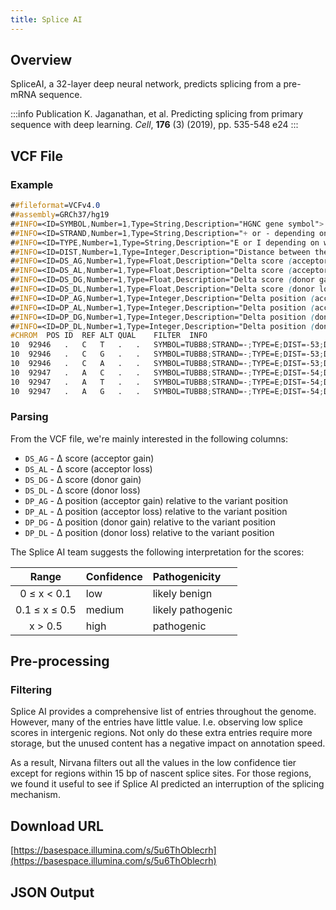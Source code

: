 ```yaml
---
title: Splice AI
---
```



## Overview

SpliceAI, a 32-layer deep neural network, predicts splicing from a pre-mRNA sequence.

:::info Publication
K. Jaganathan, et al. Predicting splicing from primary sequence with deep learning. *Cell*, **176** (3) (2019), pp. 535-548 e24
:::

## VCF File

### Example

```scss
##fileformat=VCFv4.0
##assembly=GRCh37/hg19
##INFO=<ID=SYMBOL,Number=1,Type=String,Description="HGNC gene symbol">
##INFO=<ID=STRAND,Number=1,Type=String,Description="+ or - depending on whether the gene lies in the positive or negative strand">
##INFO=<ID=TYPE,Number=1,Type=String,Description="E or I depending on whether the variant position is exonic or intronic (GENCODE V24lift37 canonical annotation)">
##INFO=<ID=DIST,Number=1,Type=Integer,Description="Distance between the variant position and the closest splice site (GENCODE V24lift37 canonical annotation)">
##INFO=<ID=DS_AG,Number=1,Type=Float,Description="Delta score (acceptor gain)">
##INFO=<ID=DS_AL,Number=1,Type=Float,Description="Delta score (acceptor loss)">
##INFO=<ID=DS_DG,Number=1,Type=Float,Description="Delta score (donor gain)">
##INFO=<ID=DS_DL,Number=1,Type=Float,Description="Delta score (donor loss)">
##INFO=<ID=DP_AG,Number=1,Type=Integer,Description="Delta position (acceptor gain) relative to the variant position">
##INFO=<ID=DP_AL,Number=1,Type=Integer,Description="Delta position (acceptor loss) relative to the variant position">
##INFO=<ID=DP_DG,Number=1,Type=Integer,Description="Delta position (donor gain) relative to the variant position">
##INFO=<ID=DP_DL,Number=1,Type=Integer,Description="Delta position (donor loss) relative to the variant position">
#CHROM	POS	ID	REF	ALT	QUAL	FILTER	INFO
10	92946	.	C	T	.	.	SYMBOL=TUBB8;STRAND=-;TYPE=E;DIST=-53;DS_AG=0.0000;DS_AL=0.0000;DS_DG=0.0000;DS_DL=0.0000;DP_AG=-26;DP_AL=-10;DP_DG=3;DP_DL=35
10	92946	.	C	G	.	.	SYMBOL=TUBB8;STRAND=-;TYPE=E;DIST=-53;DS_AG=0.0008;DS_AL=0.0000;DS_DG=0.0003;DS_DL=0.0000;DP_AG=34;DP_AL=-27;DP_DG=35;DP_DL=1
10	92946	.	C	A	.	.	SYMBOL=TUBB8;STRAND=-;TYPE=E;DIST=-53;DS_AG=0.0004;DS_AL=0.0000;DS_DG=0.0001;DS_DL=0.0000;DP_AG=-10;DP_AL=-48;DP_DG=35;DP_DL=-21
10	92947	.	A	C	.	.	SYMBOL=TUBB8;STRAND=-;TYPE=E;DIST=-54;DS_AG=0.0002;DS_AL=0.0000;DS_DG=0.0000;DS_DL=0.0000;DP_AG=-49;DP_AL=-11;DP_DG=0;DP_DL=34
10	92947	.	A	T	.	.	SYMBOL=TUBB8;STRAND=-;TYPE=E;DIST=-54;DS_AG=0.0002;DS_AL=0.0000;DS_DG=0.0000;DS_DL=0.0000;DP_AG=33;DP_AL=-11;DP_DG=-22;DP_DL=34
10	92947	.	A	G	.	.	SYMBOL=TUBB8;STRAND=-;TYPE=E;DIST=-54;DS_AG=0.0006;DS_AL=0.0000;DS_DG=0.0001;DS_DL=0.0000;DP_AG=33;DP_AL=-11;DP_DG=34;DP_DL=32
```

### Parsing

From the VCF file, we're mainly interested in the following columns:
* `DS_AG` - Δ score (acceptor gain)
* `DS_AL` - Δ score (acceptor loss)
* `DS_DG` - Δ score (donor gain)
* `DS_DL` - Δ score (donor loss)
* `DP_AG` - Δ position (acceptor gain) relative to the variant position
* `DP_AL` - Δ position (acceptor loss) relative to the variant position
* `DP_DG` - Δ position (donor gain) relative to the variant position
* `DP_DL` - Δ position (donor loss) relative to the variant position

The Splice AI team suggests the following interpretation for the scores:

| Range         | Confidence | Pathogenicity     |
|:-------------:|:-----------|:------------------|
| 0 ≤ x < 0.1   | low        | likely benign     |
| 0.1 ≤ x ≤ 0.5 | medium     | likely pathogenic |
| x > 0.5       | high       | pathogenic        |

## Pre-processing

### Filtering

Splice AI provides a comprehensive list of entries throughout the genome. However, many of the entries have little value. I.e. observing low splice scores in intergenic regions. Not only do these extra entries require more storage, but the unused content has a negative impact on annotation speed.

As a result, Nirvana filters out all the values in the low confidence tier except for regions within 15 bp of nascent splice sites. For those regions, we found it useful to see if Splice AI predicted an interruption of the splicing mechanism.

## Download URL

[https://basespace.illumina.com/s/5u6ThOblecrh](https://basespace.illumina.com/s/5u6ThOblecrh)

## JSON Output

<JSON />
